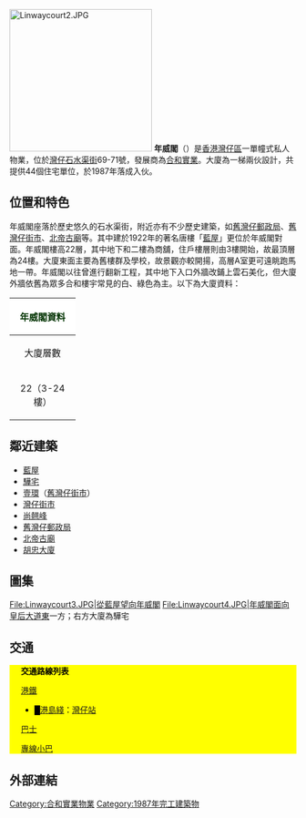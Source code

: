 {{Unreferenced|time=2020-09-19T08:53:42+00:00}}
{{Infobox_housinghk 
| name = Linway Court <br> 年威閣
| logo = 	
| photo = Linwaycourt1.JPG
| address = 灣仔石水渠街69-71號
| developer = 合和實業
| use = 住宅
| blocknumber = 1座（單幢式住宅）
| floornumber = 22層
| yearofcompletion = 1987年
| facilities = 地舖
| former =
}}
[[File:Linwaycourt2.JPG|250px]]
'''年威閣'''（{{lang-en|'''Linway Court'''}}）是[[香港|香港]][[灣仔區|灣仔區]]一單幢式私人物業，位於[[灣仔|灣仔]][[石水渠街|石水渠街]]69-71號，發展商為[[合和實業|合和實業]]。大廈為一梯兩伙設計，共提供44個住宅單位，於1987年落成入伙。

==位置和特色==
年威閣座落於歷史悠久的石水渠街，附近亦有不少歷史建築，如[[舊灣仔郵政局|舊灣仔郵政局]]、[[舊灣仔街市|舊灣仔街市]]、[[北帝古廟|北帝古廟]]等。其中建於1922年的著名唐樓「[[藍屋|藍屋]]」更位於年威閣對面。年威閣樓高22層，其中地下和二樓為商舖，住戶樓層則由3樓開始，故最頂層為24樓。大廈東面主要為舊樓群及學校，故景觀亦較開揚，高層A室更可遠眺跑馬地一帶。年威閣以往曾進行翻新工程，其中地下入口外牆改鋪上雲石美化，但大廈外牆依舊為眾多合和樓宇常見的白、綠色為主。以下為大廈資料：
{| class="wikitable" cellpadding="1" style="text-align:center;"
|-
! style="background:#FFFFFF; color:#003300" colspan="4"  align="center"| '''年威閣資料'''
|-
| width=100 | 大廈層數 || width=100 | 每層伙數 || width=100 | 單位數目 || width=100 | 入伙日期
|-
| 22（3-24樓） || 2 || 44 || 1987年2月
|}

==鄰近建築==
* [[藍屋|藍屋]]
* [[驊宅|驊宅]]
* [[壹環|壹環]]（[[舊灣仔街市|舊灣仔街市]]）
* [[灣仔街市|灣仔街市]]
* [[尚翹峰|尚翹峰]]
* [[舊灣仔郵政局|舊灣仔郵政局]]
* [[北帝古廟|北帝古廟]]
* [[胡忠大廈|胡忠大廈]]

==圖集==
<gallery>
File:Linwaycourt3.JPG|從藍屋望向年威閣
File:Linwaycourt4.JPG|年威閣面向[[皇后大道東_(街道)|皇后大道東]]一方；右方大廈為驊宅
</gallery>

==交通==
<div class="NavFrame collapsed" style="color: black; background-color: #FFFF00; margin: 0 auto; padding: 0 10px; text-align: left;"><div class="NavHead" style="background-color: #FFFF00; margin: 0 auto; padding: 0 10px; font-weight:normal;">'''交通路線列表'''</div><div class="NavContent" style="background-color: #FFFF00; margin: 0 auto; padding: 0 10px;">
;[[港鐵|港鐵]]
*<font color="{{港島綫色彩}}">█</font>[[港島綫|港島綫]]：[[灣仔站|灣仔站]]
;[[香港巴士|巴士]]
{{港島巴士簡單列表|1P|6|6A|6X|10|15|66}}{{過海隧道巴士簡單列表|109|113}}{{大嶼山巴士簡單列表|A17}}
;[[香港小巴|專線小巴]]
{{港島專線小巴簡單列表|24A|24M|56|56A}}
</div></div>

==外部連結==
{{合和實業有限公司}}

[[Category:合和實業物業|Category:合和實業物業]]
[[Category:1987年完工建築物|Category:1987年完工建築物]]